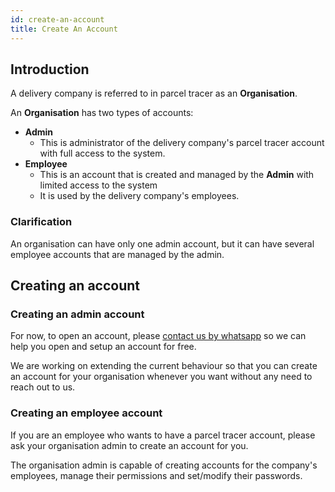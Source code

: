 ```yaml
---
id: create-an-account
title: Create An Account
---
```


## Introduction

A delivery company is referred to in parcel tracer as an **Organisation**.

An **Organisation** has two types of accounts:
- **Admin**
  - This is administrator of the delivery company's parcel tracer account with full access to the system.
- **Employee**
  - This is an account that is created and managed by the **Admin** with limited access to the system
  - It is used by the delivery company's employees.

<Tip>

### Clarification

An organisation can have only one admin account, but it can have several employee accounts that are managed by the admin.

</Tip>


## Creating an account

### Creating an admin account

For now, to open an account, please [contact us by whatsapp](https://wa.me/+33753560667) so we can help you open and setup an account for free.

We are working on extending the current behaviour so that you can create an account for your organisation whenever you want without any need to reach out to us.

### Creating an employee account

If you are an employee who wants to have a parcel tracer account, please ask your organisation admin to create an account for you.

The organisation admin is capable of creating accounts for the company's employees, manage their permissions and set/modify their passwords.